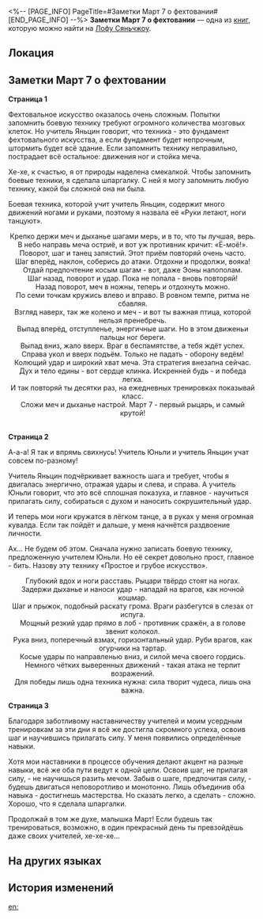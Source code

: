 <%-- [PAGE_INFO]
PageTitle=#Заметки Март 7 о фехтовании#
[END_PAGE_INFO] --%>
{{Дополнить}}
{{Книга Инфобокс
|id           = 386
|partIds      = 190681
|Название     = 
|Изображение  = Иконка Пергамент Сяньчжоу.png
|Мир          = Лофу Сяньчжоу
|Томов        = 1
|Автор        = <!--нужно добавить-->
|Описание     = Шпаргалка, написанная от руки Март 7 во время изучения фехтовального искусства.
|Том1         = {{tx}}
|Источник1    = {{tx|Отсутствует источник}}
|Персонажи    = 
|Фракции      = 
}}
'''Заметки Март 7 о фехтовании''' — одна из [[Книги|книг]], которую можно найти на [[Лофу Сяньчжоу]].

==Локация==
{{Отметка карты|<!--название карты-->|<!--id отметки-->}}

==Заметки Март 7 о фехтовании==
'''Страница 1'''

Фехтовальное искусство оказалось очень сложным. Попытки запомнить боевую технику требуют огромного количества мозговых клеток. Но учитель Яньцин говорит, что техника - это фундамент фехтовального искусства, а если фундамент будет непрочным, штормить будет всё здание. Если запомнить технику неправильно, пострадает всё остальное: движения ног и стойка меча.

Хе-хе, к счастью, я от природы наделена смекалкой. Чтобы запомнить боевые техники, я сделала шпаргалку. С ней я могу запомнить любую технику, какой бы сложной она ни была.

Боевая техника, которой учит учитель Яньцин, содержит много движений ногами и руками, поэтому я назвала её «Руки летают, ноги танцуют».

<div align="center">Крепко держи меч и дыханье шагами мерь, и в то, что ты лучшая, верь.<br />
В небо направь меча остриё, и вот уж противник кричит: «Ё-моё!».<br />
Поворот, шаг и танец запястий. Этот приём повторяй очень часто.<br />
Шаг вперёд, наклон, соберись до атаки. Отдохни и продолжи, вояка!<br />
Отдай предпочтение косым шагам - вот, даже Эоны напополам.<br />
Шаг назад, поворот и удар. Пока не попала - вновь повторяй!<br />
Назад поворот, меч в ножны, теперь и отдохнуть можно.<br />
По семи точкам кружись влево и вправо. В ровном темпе, ритма не сбавляя.<br />
Взгляд наверх, так же колено и меч - и вот ты важная птица, которой нельзя пренебречь.<br />
Выпад вперёд, отступленье, энергичные шаги. Но в этом движеньи пальцы ног береги.<br />
Выпад вниз, жало вверх. Враг в беспамятстве, а тебя ждёт успех.<br />
Справа укол и вверх подъём. Только не падать - оборону ведём!<br />
Колющий удар и широкий хват меча. Эта стратегия внезапна сейчас.<br />
Дух и тело едины - вот сердце клинка. Искренней будь - и победа легка.<br />
И так повторяй ты десятки раз, на ежедневных тренировках показывай класс.<br />
Сложи меч и дыханье настрой. Март 7 - первый рыцарь, и самый крутой!</div><br />'''Страница 2'''

А-а-а! Я так и впрямь свихнусь! Учитель Юньли и учитель Яньцин учат совсем по-разному!

Учитель Яньцин подчёркивает важность шага и требует, чтобы я двигалась энергично, отражая удары и слева, и справа. А учитель Юньли говорит, что это всё сплошная показуха, и главное - научиться прилагать силу, собираться с духом и наносить сокрушительный удар.

И теперь мои ноги кружатся в лёгком танце, а в руках у меня огромная кувалда. Если так пойдёт и дальше, у меня начнётся раздвоение личности.

Ах... Не будем об этом. Сначала нужно записать боевую технику, предложенную учителем Юньли. Но её секрет довольно прост, главное - бить. Назову эту технику «Простое и грубое искусство».

<div align="center">Глубокий вдох и ноги расставь. Рыцари твёрдо стоят на ногах.<br />
Задержи дыханье и наноси удар - нападай на врагов, как ночной кошмар.<br />
Шаг и прыжок, подобный раскату грома. Враги разбегутся в слезах от испуга.<br />
Мощный резкий удар прямо в лоб - противник сражён, а в голове звенит колокол.<br />
Рука вниз, поперечный взмах, горизонтальный удар. Руби врагов, как огурчики на тартар.<br />
Косые удары по направленью вниз, и силой меча своего гордись.<br />
Немного чётких выверенных движений - такая атака не терпит возражений.<br />
Для победы лишь одна техника нужна: сила творит чудеса, лишь она важна.</div>

'''Страница 3'''

Благодаря заботливому наставничеству учителей и моим усердным тренировкам за эти дни я всё же достигла скромного успеха, освоив шаг и научившись прилагать силу. У меня появились определённые навыки.

Хотя мои наставники в процессе обучения делают акцент на разные навыки, всё же оба пути ведут к одной цели. Освоив шаг, не прилагая силу, - не научишься разить мечом. Забыв о шаге, предпочитая силу, - будешь двигаться неповоротливо и монотонно. Лишь объединив оба навыка - достигнешь мастерства. Но сказать легко, а сделать - сложно. Хорошо, что я сделала шпаргалки.

Продолжай в том же духе, малышка Март! Если будешь так тренироваться, возможно, в один прекрасный день ты превзойдёшь даже своих учителей, хе-хе-хе...

==На других языках==
{{На других языках
|en   = March 7th's Sword Training Notes
|zhs  = 三月七的练剑笔记
|zht  = 三月七的練劍筆記
|ja   = 三月なのかの剣術修行ノート
|ko   = Mar. 7th의 검술 훈련 노트
|es   = Notas de la práctica de espada de Siete de Marzo
|fr   = Notes d'entraînement à l'épée de March&nbsp;7th
|ru   = Заметки Март 7 о фехтовании
|th   = โน้ตการฝึกดาบของ March 7th
|vi   = Sổ Tay Luyện Kiếm Của March 7th
|de   = Notizen zum Schwerttraining von 7. März
|id   = Catatan Latihan Pedang March 7th
|pt   = Anotações do Treinamento da Arte da Espada da 7 de Março
}}

==История изменений==
{{История изменений|3.5}}

[[en:]]